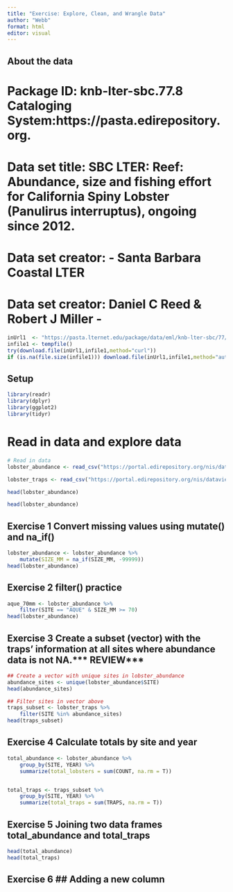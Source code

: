 ```yaml
---
title: "Exercise: Explore, Clean, and Wrangle Data"
author: "Webb"
format: html
editor: visual
---
```


## About the data
# Package ID: knb-lter-sbc.77.8 Cataloging System:https://pasta.edirepository.org.
# Data set title: SBC LTER: Reef: Abundance, size and fishing effort for California Spiny Lobster (Panulirus interruptus), ongoing since 2012.
# Data set creator:    - Santa Barbara Coastal LTER
# Data set creator:  Daniel C Reed & Robert J Miller -  

```r
inUrl1  <- "https://pasta.lternet.edu/package/data/eml/knb-lter-sbc/77/8/f32823fba432f58f66c06b589b7efac6" 
infile1 <- tempfile()
try(download.file(inUrl1,infile1,method="curl"))
if (is.na(file.size(infile1))) download.file(inUrl1,infile1,method="auto")
```



## Setup 
```r
library(readr)
library(dplyr)
library(ggplot2)
library(tidyr)
```
# Read in data and explore data 

```r
# Read in data
lobster_abundance <- read_csv("https://portal.edirepository.org/nis/dataviewer?packageid=knb-lter-sbc.77.8&entityid=f32823fba432f58f66c06b589b7efac6")

lobster_traps <- read_csv("https://portal.edirepository.org/nis/dataviewer?packageid=knb-lter-sbc.77.8&entityid=66dd61c75bda17c23a3bce458c56ed84")

head(lobster_abundance)
```
```r
head(lobster_abundance)
```

## Exercise 1 Convert missing values using mutate() and na_if()

```r
lobster_abundance <- lobster_abundance %>% 
    mutate(SIZE_MM = na_if(SIZE_MM, -99999))
head(lobster_abundance)
```

## Exercise 2 filter() practice
```r
aque_70mm <- lobster_abundance %>% 
    filter(SITE == "AQUE" & SIZE_MM >= 70)
head(lobster_abundance)
```

## Exercise 3 Create a subset (vector) with the traps’ information at all sites where abundance data is not NA.*** REVIEW***
```r
## Create a vector with unique sites in lobster_abundance
abundance_sites <- unique(lobster_abundance$SITE)
head(abundance_sites)

## Filter sites in vector above
traps_subset <- lobster_traps %>% 
    filter(SITE %in% abundance_sites)
head(traps_subset)
```


## Exercise 4 Calculate totals by site and year
```r
total_abundance <- lobster_abundance %>% 
    group_by(SITE, YEAR) %>% 
    summarize(total_lobsters = sum(COUNT, na.rm = T))


total_traps <- traps_subset %>% 
    group_by(SITE, YEAR) %>% 
    summarize(total_traps = sum(TRAPS, na.rm = T))
```


## Exercise 5 Joining two data frames total_abundance and total_traps

```r
head(total_abundance)
head(total_traps)
```


## Exercise 6 ## Adding a new column
